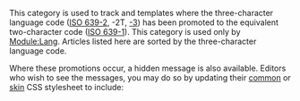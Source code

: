 {{Maintenance category|tracking=true|empty=true|polluted=true}}

This category is used to track {{tlx|Lang}} and {{tld|Lang-??}} templates where the three-character language code ([[ISO_639-2|ISO 639-2]], -2T, [[ISO_639-3|-3]]) has been promoted to the equivalent two-character code ([[ISO_639-1|ISO 639-1]]). This category is used only by [[Module:Lang|Module:Lang]]. Articles listed here are sorted by the three-character language code.

Where these promotions occur, a hidden message is also available. Editors who wish to see the messages, you may do so by updating their [[Special:MyPage/common.css|common]] or [[Special:MyPage/skin.css|skin]] CSS stylesheet to include:
:{{code|.lang-comment {display: inline !important;} /* show lang messages */||lang=css}}